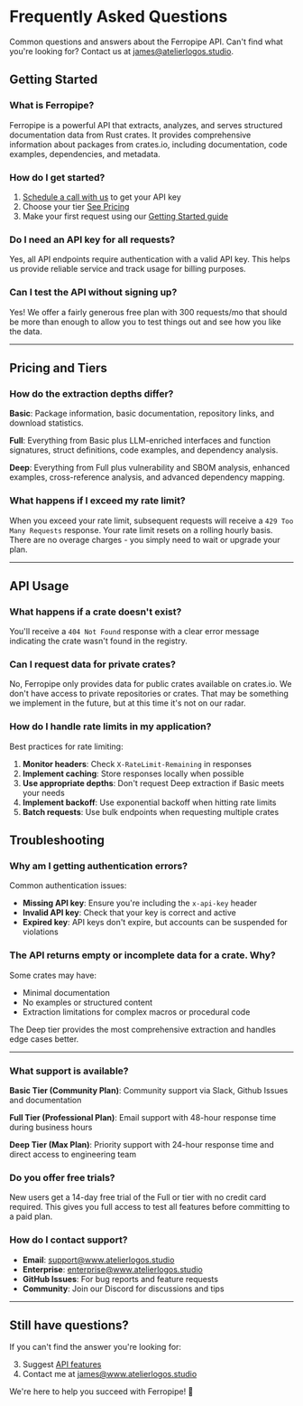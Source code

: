 # Frequently Asked Questions

Common questions and answers about the Ferropipe API. Can't find what you're looking for? Contact us at james@atelierlogos.studio.

## Getting Started

### What is Ferropipe?

Ferropipe is a powerful API that extracts, analyzes, and serves structured documentation data from Rust crates. It provides comprehensive information about packages from crates.io, including documentation, code examples, dependencies, and metadata.

### How do I get started?

1. [Schedule a call with us](https://cal.com/team/atelier-logos/ferropipe-intro) to get your API key
2. Choose your tier [See Pricing](/docs/pricing)
3. Make your first request using our [Getting Started guide](/docs/getting-started)

### Do I need an API key for all requests?

Yes, all API endpoints require authentication with a valid API key. This helps us provide reliable service and track usage for billing purposes.

### Can I test the API without signing up?

Yes! We offer a fairly generous free plan with 300 requests/mo that should be more than enough to allow you to test things out and see how you like the data.

---

## Pricing and Tiers

### How do the extraction depths differ?

**Basic**: Package information, basic documentation, repository links, and download statistics.

**Full**: Everything from Basic plus LLM-enriched interfaces and function signatures, struct definitions, code examples, and dependency analysis.

**Deep**: Everything from Full plus vulnerability and SBOM analysis, enhanced examples, cross-reference analysis, and advanced dependency mapping.

### What happens if I exceed my rate limit?

When you exceed your rate limit, subsequent requests will receive a `429 Too Many Requests` response. Your rate limit resets on a rolling hourly basis. There are no overage charges - you simply need to wait or upgrade your plan.

---

## API Usage

### What happens if a crate doesn't exist?

You'll receive a `404 Not Found` response with a clear error message indicating the crate wasn't found in the registry.

### Can I request data for private crates?

No, Ferropipe only provides data for public crates available on crates.io. We don't have access to private repositories or crates. That may be something we implement in the future, but at this time it's not on our radar.

### How do I handle rate limits in my application?

Best practices for rate limiting:

1. **Monitor headers**: Check `X-RateLimit-Remaining` in responses
2. **Implement caching**: Store responses locally when possible
3. **Use appropriate depths**: Don't request Deep extraction if Basic meets your needs
4. **Implement backoff**: Use exponential backoff when hitting rate limits
5. **Batch requests**: Use bulk endpoints when requesting multiple crates


## Troubleshooting

### Why am I getting authentication errors?

Common authentication issues:
- **Missing API key**: Ensure you're including the `x-api-key` header
- **Invalid API key**: Check that your key is correct and active
- **Expired key**: API keys don't expire, but accounts can be suspended for violations

### The API returns empty or incomplete data for a crate. Why?

Some crates may have:
- Minimal documentation
- No examples or structured content
- Extraction limitations for complex macros or procedural code

The Deep tier provides the most comprehensive extraction and handles edge cases better.

---

### What support is available?

**Basic Tier (Community Plan)**: Community support via Slack, Github Issues and documentation

**Full Tier (Professional Plan)**: Email support with 48-hour response time during business hours

**Deep Tier (Max Plan)**: Priority support with 24-hour response time and direct access to engineering team

### Do you offer free trials?

New users get a 14-day free trial of the Full or  tier with no credit card required. This gives you full access to test all features before committing to a paid plan.

### How do I contact support?

- **Email**: support@www.atelierlogos.studio
- **Enterprise**: enterprise@www.atelierlogos.studio
- **GitHub Issues**: For bug reports and feature requests
- **Community**: Join our Discord for discussions and tips

---

## Still have questions?

If you can't find the answer you're looking for:

3. Suggest [API features](https://ferropipe.canny.io/)
4. Contact me at james@www.atelierlogos.studio

We're here to help you succeed with Ferropipe! 🦀 